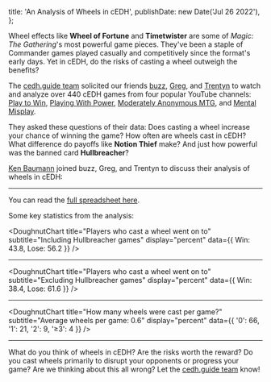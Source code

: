 
  title: 'An Analysis of Wheels in cEDH',
  publishDate: new Date('Jul 26 2022'),
};

Wheel effects like **Wheel of Fortune** and **Timetwister** are some of _Magic:
The Gathering_'s most powerful game pieces. They've been a staple of Commander
games played casually and competitively since the format's early days. Yet in
cEDH, do the risks of casting a wheel outweigh the benefits?

The [cedh.guide team](https://cedh.guide/team) solicited our friends
[buzz](https://twitter.com/buuuuuuuzz),
[Greg](https://twitter.com/curiouscontrol), and
[Trentyn](https://twitter.com/Trentyn907) to watch and analyze over 440 cEDH
games from four popular YouTube channels:
[Play to Win](https://www.youtube.com/channel/UC7339iJMCETmek3jdx9LOkg),
[Playing With Power](https://www.youtube.com/c/PlayingWithPowerMTG),
[Moderately Anonymous MTG](https://www.youtube.com/c/ModeratelyAnonymousMTG),
and [Mental Misplay](https://www.youtube.com/channel/UCYLrJ-Qaxl2HC2pGMGAoUkg).

They asked these questions of their data: Does casting a wheel increase your
chance of winning the game? How often are wheels cast in cEDH? What difference
do payoffs like **Notion Thief** make? And just how powerful was the banned card
**Hullbreacher**?

[Ken Baumann](https://kenbaumann.com/) joined buzz, Greg, and Trentyn to discuss
their analysis of wheels in cEDH:

<YouTubeEmbed src="https://www.youtube.com/embed/PmDOf9ymGIY" />

---

You can read the
[full spreadsheet here](https://docs.google.com/spreadsheets/d/1DCznGkY8OwDFzzQoLlcpfHixNjxfNEiVsuebMkxwg4M/edit#gid=1467930701).

Some key statistics from the analysis:

<DoughnutChart
  title="Players who cast a wheel went on to"
  subtitle="Including Hullbreacher games"
  display="percent"
  data={{ Win: 43.8, Lose: 56.2 }}
/>

---

<DoughnutChart
  title="Players who cast a wheel went on to"
  subtitle="Excluding Hullbreacher games"
  display="percent"
  data={{ Win: 38.4, Lose: 61.6 }}
/>

---

<DoughnutChart
  title="How many wheels were cast per game?"
  subtitle="Average wheels per game: 0.6"
  display="percent"
  data={{ '0': 66, '1': 21, '2': 9, '≥3': 4 }}
/>

---

What do you think of wheels in cEDH? Are the risks worth the reward? Do you cast
wheels primarily to disrupt your opponents or progress your game? Are we
thinking about this all wrong? Let the
[cedh.guide team](https://cedh.guide/team) know!

